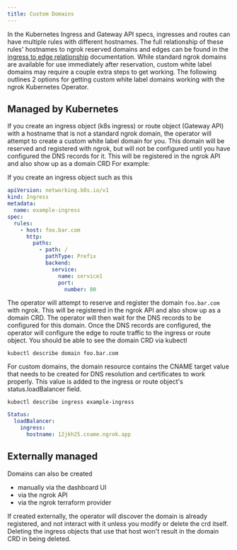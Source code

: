 ```yaml
---
title: Custom Domains
---
```


In the Kubernetes Ingress and Gateway API specs, ingresses and routes can have multiple rules with different hostnames. The full relationship of these rules' hostnames to ngrok reserved domains and edges can be found in the [ingress to edge relationship](/k8s/with-edges.mdx#name-based-virtual-hosting) documentation. While standard ngrok domains are available for use immediately after reservation, custom white label domains may require a couple extra steps to get working. The following outlines 2 options for getting custom white label domains working with the ngrok Kubernetes Operator.

## Managed by Kubernetes

If you create an ingress object (k8s ingress) or route object (Gateway API) with a hostname that is not a standard ngrok domain, the operator will attempt to create a custom white label domain for you. This domain will be reserved and registered with ngrok, but will not be configured until you have configured the DNS records for it. This will be registered in the ngrok API and also show up as a domain CRD For example:

If you create an ingress object such as this

```yaml
apiVersion: networking.k8s.io/v1
kind: Ingress
metadata:
  name: example-ingress
spec:
  rules:
    - host: foo.bar.com
      http:
        paths:
          - path: /
            pathType: Prefix
            backend:
              service:
                name: service1
                port:
                  number: 80
```

The operator will attempt to reserve and register the domain `foo.bar.com` with ngrok. This will be registered in the ngrok API and also show up as a domain CRD. The operator will then wait for the DNS records to be configured for this domain. Once the DNS records are configured, the operator will configure the edge to route traffic to the ingress or route object.
You should be able to see the domain CRD via kubectl

`kubectl describe domain foo.bar.com`

For custom domains, the domain resource contains the CNAME target value that needs to be created for DNS resolution and certificates to work properly. This value is added to the ingress or route object's status.loadBalancer field.

`kubectl describe ingress example-ingress`

```yaml
Status:
  loadBalancer:
    ingress:
      hostname: 12jkh25.cname.ngrok.app
```

## Externally managed

Domains can also be created

- manually via the dashboard UI
- via the ngrok API
- via the ngrok terraform provider

If created externally, the operator will discover the domain is already registered, and not interact with it unless you modify or delete the crd itself. Deleting the ingress objects that use that host won't result in the domain CRD in being deleted.
